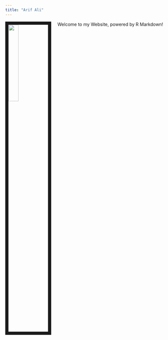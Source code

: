 ```yaml
---
title: "Arif Ali"
---
```



<img src="images/social_headshot.jpg" style="width:25%; border:10px solid; margin-right: 20px" align="left">

Welcome to my Website, powered by R Markdown!